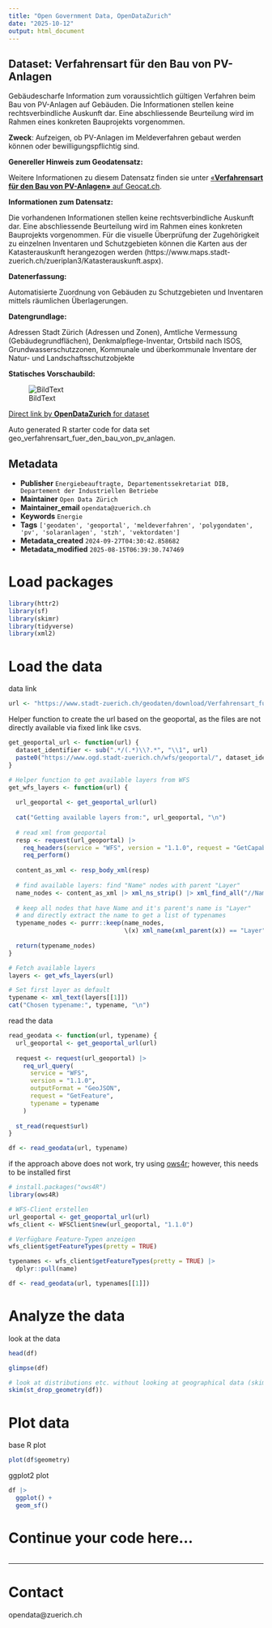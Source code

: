 ```yaml
---
title: "Open Government Data, OpenDataZurich"
date: "2025-10-12"
output: html_document
---
```


## Dataset: Verfahrensart für den Bau von PV-Anlagen

Gebäudescharfe Information zum voraussichtlich gültigen Verfahren beim Bau von PV-Anlagen auf Gebäuden. 
Die Informationen stellen keine rechtsverbindliche Auskunft dar. Eine abschliessende Beurteilung wird im Rahmen eines konkreten Bauprojekts vorgenommen.

**Zweck**: Aufzeigen, ob PV-Anlagen im Meldeverfahren gebaut werden können oder bewilligungspflichtig sind.

**Genereller Hinweis zum Geodatensatz:**


Weitere Informationen zu diesem Datensatz finden sie unter [«**Verfahrensart für den Bau von PV-Anlagen»** auf Geocat.ch](https://www.geocat.ch/geonetwork/srv/ger/catalog.search#/metadata/b2001940-b7a4-40c4-872e-c81832419060).				
			   

**Informationen zum Datensatz:**

Die vorhandenen Informationen stellen keine rechtsverbindliche Auskunft dar. Eine abschliessende Beurteilung wird im Rahmen eines konkreten Bauprojekts vorgenommen.
Für die visuelle Überprüfung der Zugehörigkeit zu einzelnen Inventaren und Schutzgebieten können die Karten aus der Katasterauskunft herangezogen werden (https://www.maps.stadt-zuerich.ch/zueriplan3/Katasterauskunft.aspx).


**Datenerfassung:**

Automatisierte Zuordnung von Gebäuden zu Schutzgebieten und Inventaren mittels räumlichen Überlagerungen.

**Datengrundlage:**

Adressen Stadt Zürich (Adressen und Zonen), Amtliche Vermessung (Gebäudegrundflächen), Denkmalpflege-Inventar, Ortsbild nach ISOS, Grundwasserschutzzonen, Kommunale und überkommunale Inventare der Natur- und Landschaftsschutzobjekte

**Statisches Vorschaubild:**

![BildText](https://www.gis.stadt-zuerich.ch/zueriplan_docs/geocat/b2001940-b7a4-40c4-872e-c81832419060.png)



[Direct link by **OpenDataZurich** for dataset](https://data.stadt-zuerich.ch/dataset/geo_verfahrensart_fuer_den_bau_von_pv_anlagen)

Auto generated R starter code for data set geo_verfahrensart_fuer_den_bau_von_pv_anlagen.

## Metadata

- **Publisher** `Energiebeauftragte, Departementssekretariat DIB, Departement der Industriellen Betriebe`
- **Maintainer** `Open Data Zürich`
- **Maintainer_email** `opendata@zuerich.ch`
- **Keywords** `Energie`
- **Tags** `['geodaten', 'geoportal', 'meldeverfahren', 'polygondaten', 'pv', 'solaranlagen', 'stzh', 'vektordaten']`
- **Metadata_created** `2024-09-27T04:30:42.858682`
- **Metadata_modified** `2025-08-15T06:39:30.747469`


# Load packages

```r
library(httr2)
library(sf)
library(skimr)
library(tidyverse)
library(xml2)
```

# Load the data

data link
```r
url <- "https://www.stadt-zuerich.ch/geodaten/download/Verfahrensart_fuer_den_Bau_von_PV_Anlagen?format=geojson_link"
```


Helper function to create the url based on the geoportal, as the files are not directly available via fixed link like csvs.
```r
get_geoportal_url <- function(url) {
  dataset_identifier <- sub(".*/(.*)\\?.*", "\\1", url)
  paste0("https://www.ogd.stadt-zuerich.ch/wfs/geoportal/", dataset_identifier)
}
```

```r
# Helper function to get available layers from WFS
get_wfs_layers <- function(url) {
  
  url_geoportal <- get_geoportal_url(url)
  
  cat("Getting available layers from:", url_geoportal, "\n")
  
  # read xml from geoportal
  resp <- request(url_geoportal) |> 
    req_headers(service = "WFS", version = "1.1.0", request = "GetCapabilities") |> 
    req_perform()
  
  content_as_xml <- resp_body_xml(resp)
  
  # find available layers: find "Name" nodes with parent "Layer"
  name_nodes <- content_as_xml |> xml_ns_strip() |> xml_find_all("//Name")
  
  # keep all nodes that have Name and it's parent's name is "Layer"
  # and directly extract the name to get a list of typenames
  typename_nodes <- purrr::keep(name_nodes,
                                \(x) xml_name(xml_parent(x)) == "Layer")
  
  return(typename_nodes)
}

# Fetch available layers
layers <- get_wfs_layers(url)

# Set first layer as default
typename <- xml_text(layers[[1]])
cat("Chosen typename:", typename, "\n")
```

read the data
```r
read_geodata <- function(url, typename) {
  url_geoportal <- get_geoportal_url(url)
  
  request <- request(url_geoportal) |>
    req_url_query(
      service = "WFS",
      version = "1.1.0",
      outputFormat = "GeoJSON",
      request = "GetFeature",
      typename = typename
    )
  
  st_read(request$url)
}

df <- read_geodata(url, typename)
```

if the approach above does not work, try using [ows4r](https://eblondel.github.io/ows4R/); however, this needs to be installed first
```r
# install.packages("ows4R")
library(ows4R)

# WFS-Client erstellen
url_geoportal <- get_geoportal_url(url)
wfs_client <- WFSClient$new(url_geoportal, "1.1.0")

# Verfügbare Feature-Typen anzeigen
wfs_client$getFeatureTypes(pretty = TRUE)

typenames <- wfs_client$getFeatureTypes(pretty = TRUE) |> 
  dplyr::pull(name)

df <- read_geodata(url, typenames[[1]])
```

# Analyze the data

look at the data
```r
head(df)
```

```r
glimpse(df)
```

```r
# look at distributions etc. without looking at geographical data (skim cannot deal with geometries)
skim(st_drop_geometry(df))
```

# Plot data

base R plot
```r
plot(df$geometry)
```

ggplot2 plot
```r
df |>
  ggplot() +
  geom_sf()
```

# Continue your code here...

```r

```

------------------------------------------------------------------------

# Contact

opendata@zuerich.ch
